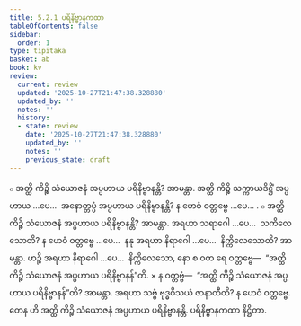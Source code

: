 ```yaml
---
title: 5.2.1 ပရိနိဗ္ဗာနကထာ
tableOfContents: false
sidebar:
  order: 1
type: tipitaka
basket: ab
book: kv
review:
  current: review
  updated: '2025-10-27T21:47:38.328880'
  updated_by: ''
  notes: ''
  history:
  - state: review
    date: '2025-10-27T21:47:38.328880'
    updated_by: ''
    notes: ''
    previous_state: draft
---
```



<ReviewStatus review={frontmatter.review} showDetails={true} />

<HypothesisAnnotation frontmatter={frontmatter} />

<DynamicBreadcrumb />

<Division number="892" book="kv" e="ch" v="32" p="442">

<Paragraph number="2736" book="kv">
๐ အတ္ထိ ကိဉ္စိ သံယောဇနံ အပ္ပဟာယ ပရိနိဗ္ဗာနန္တိ? အာမန္တာ. အတ္ထိ ကိဉ္စိ သက္ကာယဒိဋ္ဌိံ အပ္ပဟာယ …ပေ…  အနောတ္တပ္ပံ အပ္ပဟာယ ပရိနိဗ္ဗာနန္တိ? န ဟေဝံ ဝတ္တဗ္ဗေ …ပေ… .
</Paragraph>

<Paragraph number="2737" book="kv">
๐ အတ္ထိ ကိဉ္စိ သံယောဇနံ အပ္ပဟာယ ပရိနိဗ္ဗာနန္တိ? အာမန္တာ. အရဟာ သရာဂေါ …ပေ…  သကိလေသောတိ? န ဟေဝံ ဝတ္တဗ္ဗေ …ပေ…  နနု အရဟာ နိရာဂေါ …ပေ…  နိက္ကိလေသောတိ? အာမန္တာ. ဟဉ္စိ အရဟာ နိရာဂေါ …ပေ…  နိက္ကိလေသော, နော စ ဝတ ရေ ဝတ္တဗ္ဗေ—  “အတ္ထိ ကိဉ္စိ သံယောဇနံ အပ္ပဟာယ ပရိနိဗ္ဗာနန်”တိ.
</Paragraph>

</Division>
<Division number="893" book="kv" e="ch" v="32" p="442">

<Paragraph number="2738" book="kv">
× န ဝတ္တဗ္ဗံ—  “အတ္ထိ ကိဉ္စိ သံယောဇနံ အပ္ပဟာယ ပရိနိဗ္ဗာနန်”တိ? အာမန္တာ. အရဟာ သဗ္ဗံ ဗုဒ္ဓဝိသယံ ဇာနာတီတိ? န ဟေဝံ ဝတ္တဗ္ဗေ. တေန ဟိ အတ္ထိ ကိဉ္စိ သံယောဇနံ အပ္ပဟာယ ပရိနိဗ္ဗာနန္တိ.

</Paragraph>
</Division>

<Paragraph number="2739" type="center" book="kv">
ပရိနိဗ္ဗာနကထာ နိဋ္ဌိတာ.
</Paragraph>